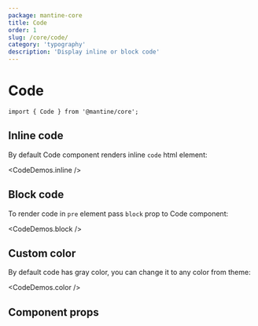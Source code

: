 ```yaml
---
package: mantine-core
title: Code
order: 1
slug: /core/code/
category: 'typography'
description: 'Display inline or block code'
---
```



# Code

<PageHeader source="mantine-core/src/Code/Code.tsx" docs="core/Code.mdx" package="@mantine/core" />

```tsx
import { Code } from '@mantine/core';
```

## Inline code

By default Code component renders inline `code` html element:

<CodeDemos.inline />

## Block code

To render code in `pre` element pass `block` prop to Code component:

<CodeDemos.block />

## Custom color

By default code has gray color, you can change it to any color from <GatsbyLink to="/pages/theming/">theme</GatsbyLink>:

<CodeDemos.color />

## Component props

<PropsTable component="Code" />

